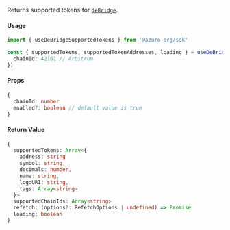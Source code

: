 Returns supported tokens for [`deBridge`](https://docs.dln.trade/).

#### Usage

```ts
import { useDeBridgeSupportedTokens } from '@azuro-org/sdk'

const { supportedTokens, supportedTokenAddresses, loading } = useDeBridgeSupportedTokens({
  chainId: 42161 // Arbitrum
})
```

#### Props
```ts
{
  chainId: number
  enabled?: boolean // default value is true
}
```

#### Return Value

```ts
{
  supportedTokens: Array<{
    address: string
    symbol: string,
    decimals: number,
    name: string,
    logoURI: string,
    tags: Array<string>
  }>
  supportedChainIds: Array<string>
  refetch: (options?: RefetchOptions | undefined) => Promise
  loading: boolean
}
```
